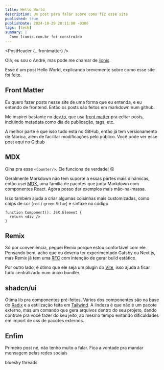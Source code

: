 ```yaml
---
title: Hello World
description: Um post para falar sobre como fiz esse site
published: true
publishDate: 2024-10-29 20:11:00 -0300
tags: [tech]
summary: |
  Como lionis.com.br foi construído
---
```



<PostHeader {...frontmatter} />

Olá, eu sou o André, mas pode me chamar de [lionis](/eu).

Esse é um post Hello World, explicando brevemente sobre como esse site foi feito.

## Front Matter

Eu quero fazer posts nesse site de uma forma que eu entenda, e eu entendo de frontend. Então os posts são feitos em markdown num github.

Me inspirei bastante no [dev.to](https://dev.to/), que usa [front matter](https://jekyllrb.com/docs/front-matter/) pra editar posts, incluindo metadata como dia de publicação, tags, etc.

A melhor parte é que isso tudo está no GitHub, então já tem versionamento de fábrica, além de facilitar modificações pelo público. Você pode ver esse post aqui no [Github](https://github.com/Andrewmat/lionis-com-br/blob/main/app/routes/post.hello-world/route.mdx)

## MDX

Olha pra esse `<Counter/>`. Ele funciona de verdade! 😛


<Counter className="inline-block w-min" />

Geralmente Markdown não tem suporte a essas partes mais dinâmicas, então usei [MDX](https://mdxjs.com/), uma família de pacotes que junta Markdown com componentes React. Agora posso dar exemplos mais mão-na-massa.

Isso também ajuda a criar algumas coisinhas mais customizadas, como chips de cor (`red` / `green` /`blue`) e sintaxe no código

```tsx
function Component(): JSX.Element {
  return <div />
}
```

## Remix

Só por conveniência, peguei Remix porque estou confortável com ele. Pensando bem, acho que eu deveria ter experimentado Gatsby ou Next.js, mas Remix já tem uma [RFC](https://github.com/remix-run/remix/discussions/2853) com intenção de gerar build estático.

Por outro lado, é ótimo que ele seja um plugin do [Vite](https://vite.dev/), isso ajuda a ficar tudo centralizado num único bundler.

## shadcn/ui

Ótima lib pra componentes pré-feitos. Vários dos componentes são na base do [Radix](https://www.radix-ui.com/primitives) e a estilização feita em [Tailwind](https://tailwindcss.com/). A lindeza é que não é um pacote externo, mas um comando que gera arquivos dentro do seu projeto, dando controle pra você fazer do seu jeito, ao mesmo tempo evitando dificuldades em import de css de pacotes externos.

## Enfim

Primeiro post né, não tenho muito a falar. Fica a vontade pra mandar mensagem pelas redes sociais

<div className="flex gap-2">
  <Link
    to="https://bsky.app/profile/lionis.com.br"
    target="_blank"
    rel="noreferrer"
  >
    <Badge>bluesky</Badge>
  </Link>
  <Link
    to="https://www.threads.net/@andre.lionis"
    target="_blank"
    rel="noreferrer"
  >
    <Badge>threads</Badge>
  </Link>
</div>
